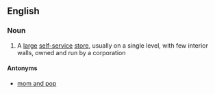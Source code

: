 {{also|big-box}}
==English==


===Noun===
{{en-noun|head=[[big]] [[box]]|big boxes}}

# A [[large]] [[self-service]] [[store]], usually on a single level, with few interior walls, owned and run by a corporation

====Antonyms====
* {{sense|large store owned and run by a corporation}} [[mom and pop]]